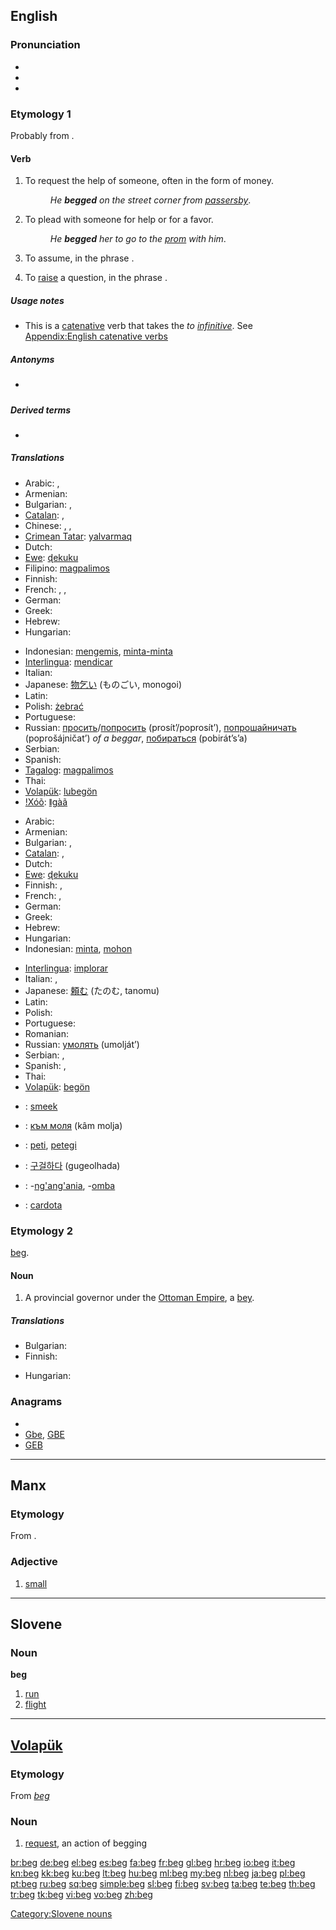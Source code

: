 {{wikipedia}}
==English==

===Pronunciation===
* {{IPA|/bɛg/}}
* {{audio|en-us-beg.ogg|Audio (US)}}
* {{rhymes|ɛɡ}}

===Etymology 1===
Probably from {{etyl|ang}} {{term|bedecian|lang=ang}}.

====Verb====
{{en-verb|beg|g|ed}}

# To request the help of someone, often in the form of money.
#: ''He '''begged''' on the street corner from [[passersby]]''.
# To plead with someone for help or for a favor.
#: ''He '''begged''' her to go to the [[prom]] with him''.
# To assume, in the phrase {{term|beg the question}}.
# {{proscribed}} To [[raise]] a question, in the phrase {{term|beg the question}}.

=====Usage notes=====
* This is a [[catenative]] verb that takes the ''to [[infinitive]]''. See [[Appendix:English catenative verbs]]

=====Antonyms=====
* {{sense|raise a question}} {{l|en|set aside}}

=====Derived terms=====
* {{l|en|beg the question}}

=====Translations=====
{{trans-top|to request the help of someone, ask for money}}
* Arabic: {{t|ar|استجدى|tr=istajdaa}},  {{t|ar|احتمل|tr=iHtamala}}
* Armenian: {{t-|hy|մուրալ|tr=mural}}
* Bulgarian: {{t|bg|прося}},  {{t|bg|изпросвам}}
* [[Catalan]]: {{t|ca|pidolar}},  {{t|ca|mendicar}}
* Chinese: {{t|cmn|央求|tr=yāngqiú|sc=Hani}}, {{t-|cmn|求|tr=qiú|sc=Hani}}, {{zh-tsp|懇求|恳求|kěnqiú}}
* [[Crimean Tatar]]: [[yalvarmaq]]
* Dutch: {{t+|nl|bedelen}}
* [[Ewe]]: [[ɖekuku]]
* Filipino: [[magpalimos]]
* Finnish: {{t+|fi|kerjätä}}
* French: {{t+|fr|mendier}}, {{t+|fr|quêter}},  {{t|fr|quémander}}
* German: {{t-|de|betteln}}
* Greek: {{t+|el|ζητιανεύω}}
* Hebrew: {{t|he|התחנן|tr=hitkhanén}}
* Hungarian: {{t|hu|koldul}}
{{trans-mid}}
* Indonesian: [[mengemis]], [[minta-minta]]
* [[Interlingua]]: [[mendicar]]
* Italian: {{t+|it|mendicare}}
* Japanese: [[物乞い]] (ものごい, monogoi)
* Latin: {{t-|la|mendicare}}
* Polish: [[żebrać]]
* Portuguese: {{t+|pt|mendigar}}
* Russian: [[просить]]/[[попросить]] (prosít’/poprosít’), [[попрошайничать]] (poprošájničat’) ''of a beggar'', [[побираться]] (pobirát’s’a)
* Serbian: {{t-|sr|prositi}}
* Spanish: {{t+|es|mendigar}}
* [[Tagalog]]: [[magpalimos]]
* Thai: {{t|th|ขอทาน|tr=kho than}}
* [[Volapük]]: [[lubegön]]
* [[!Xóõ]]: [[ǁgàã]]
{{trans-bottom}}

{{trans-top|to supplicate, to plead with someone for help}}
* Arabic: {{t|ar|تسول|tr=tasawwala}}
* Armenian: {{t+|hy|աղաչել|tr=aġačel}}
* Bulgarian: {{t+|bg|моля}},  {{t|bg|умолявам}}
* [[Catalan]]: {{t+|ca|suplicar}},  {{t+|ca|pregar}}
* Dutch: {{t+|nl|smeken}}
* [[Ewe]]: [[ɖekuku]]
* Finnish: {{t+|fi|kerjätä}}, {{t+|fi|pyytää}}
* French: {{t+|fr|implorer}},  {{t+|fr|supplier}}
* German: {{t+|de|anflehen}}
* Greek: {{t+|el|ικετεύω}}
* Hebrew: {{t|he|התחנן|tr=hitkhanén}}
* Hungarian: {{t+|hu|könyörög}}
* Indonesian: [[minta]], [[mohon]]
{{trans-mid}}
* [[Interlingua]]: [[implorar]]
* Italian: {{t+|it|implorare}}, {{t+|it|pregare}}
* Japanese: [[頼む]] (たのむ, tanomu)
* Latin: {{t-|la|rogare}}
* Polish: {{t+|pl|prosić}}
* Portuguese: {{t+|pt|suplicar}}
* Romanian: {{t+|ro|ruga}}
* Russian: [[умолять]] (umolját’)
* Serbian: {{t-|sr|moliti}}, {{t-|sr|zamoliti}}
* Spanish: {{t+|es|suplicar}}, {{t+|es|rogar}}
* Thai: {{t-|th|ขอร้อง|tr=khor rong}}
* [[Volapük]]: [[begön]]
{{trans-bottom}}

{{checktrans-top}}
* {{ttbc|Afrikaans}}: [[smeek]]
* {{ttbc|Bulgarian}}: [[към моля]] (kâm molja)
* {{ttbc|Esperanto}}: [[peti]], [[petegi]]
* {{ttbc|Korean}}: [[구걸하다]] (gugeolhada)
* {{ttbc|Swahili}}: -[[ng'ang'ania]], -[[omba]]
* {{ttbc|Welsh}}: [[cardota]]
{{checktrans-bottom}}

===Etymology 2===
{{etyl|tr}} [[beg#Turkish|beg]].

====Noun====
{{en-noun}}

# A provincial governor under the [[Ottoman Empire]], a [[bey]].

=====Translations=====
{{trans-top|provincial governor}}
* Bulgarian: {{t+|bg|бег}}
* Finnish: {{t+|fi|beg}}
{{trans-mid}}
* Hungarian: {{t-|hu|bég}}
{{trans-bottom}}

===Anagrams===
* {{alphagram|beg}}
* [[Gbe#English|Gbe]], [[GBE#English|GBE]]
* [[GEB#English|GEB]]

----

==Manx==

===Etymology===
From {{etyl|sga|gv}} {{term|bec|lang=sga}}.

===Adjective===
{{infl|gv|beg|plural|beggey}}

# [[small]]

----

==Slovene==

===Noun===
'''beg''' {{m}}

# [[run]]
# [[flight]]

[[Category:Slovene nouns]]

----

==[[Volapük]]==

===Etymology===
From {{etyl|en|vo}} ''[[beg]]''

===Noun===
{{infl|vo|noun}}

# [[request]], an action of begging

[[br:beg]]
[[de:beg]]
[[el:beg]]
[[es:beg]]
[[fa:beg]]
[[fr:beg]]
[[gl:beg]]
[[hr:beg]]
[[io:beg]]
[[it:beg]]
[[kn:beg]]
[[kk:beg]]
[[ku:beg]]
[[lt:beg]]
[[hu:beg]]
[[ml:beg]]
[[my:beg]]
[[nl:beg]]
[[ja:beg]]
[[pl:beg]]
[[pt:beg]]
[[ru:beg]]
[[sq:beg]]
[[simple:beg]]
[[sl:beg]]
[[fi:beg]]
[[sv:beg]]
[[ta:beg]]
[[te:beg]]
[[th:beg]]
[[tr:beg]]
[[tk:beg]]
[[vi:beg]]
[[vo:beg]]
[[zh:beg]]